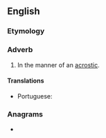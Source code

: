 ==English==

===Etymology===
{{suffix|acrostic|ally|lang=en}}

===Adverb===
{{en-adv|-}}

# In the manner of an [[acrostic]].

====Translations====
{{trans-top|in the manner of an acrostic}}
* Portuguese: {{t|pt|acrosticamente}}
{{trans-mid}}
{{trans-bottom}}

===Anagrams===
* {{anagrams|en|a=aaccillorsty|Socratically}}